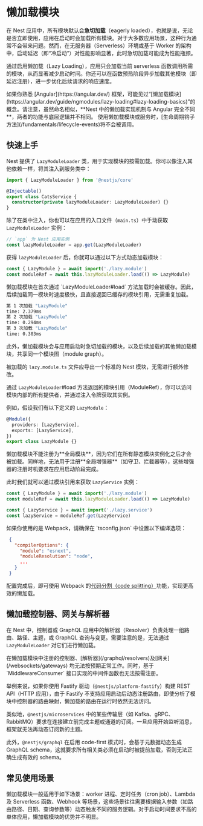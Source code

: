 # 懒加载模块

在 Nest 应用中，所有模块默认会**急切加载**（eagerly loaded），也就是说，无论是否立即使用，应用在启动时会加载所有模块。对于大多数应用场景，这种行为通常不会带来问题。然而，在无服务器（Serverless）环境或基于 Worker 的架构中，启动延迟（即“冷启动”）对性能影响显著，此时急切加载可能成为性能瓶颈。

通过启用懒加载（Lazy Loading），应用只会加载当前 serverless 函数调用所需的模块，从而显著减少启动时间。你还可以在函数预热阶段异步加载其他模块（即延迟注册），进一步优化后续请求的响应速度。

<CalloutInfo>
  如果你熟悉 [Angular](https://angular.dev/)
  框架，可能见过“[懒加载模块](https://angular.dev/guide/ngmodules/lazy-loading#lazy-loading-basics)”的概念。请注意，虽然命名相似，**Nest
  中的懒加载实现机制与 Angular 完全不同**，两者的功能与底层逻辑并不相同。
</CalloutInfo>

<CalloutInfo type="warning">
  使用懒加载模块或服务时，[生命周期钩子方法](/fundamentals/lifecycle-events)将不会被调用。
</CalloutInfo>

## 快速上手

Nest 提供了 `LazyModuleLoader` 类，用于实现模块的按需加载。你可以像注入其他依赖一样，将其注入到服务类中：

```ts filename='cats.service.ts'
import { LazyModuleLoader } from '@nestjs/core'

@Injectable()
export class CatsService {
  constructor(private lazyModuleLoader: LazyModuleLoader) {}
}
```

除了在类中注入，你也可以在应用的入口文件（`main.ts`）中手动获取 `LazyModuleLoader` 实例：

```ts filename='main.ts'
// `app` 为 Nest 应用实例
const lazyModuleLoader = app.get(LazyModuleLoader)
```

获得 `lazyModuleLoader` 后，你就可以通过以下方式动态加载模块：

```ts
const { LazyModule } = await import('./lazy.module')
const moduleRef = await this.lazyModuleLoader.load(() => LazyModule)
```

<CalloutInfo>
懒加载模块在首次通过 `LazyModuleLoader#load` 方法加载时会被缓存。因此，后续加载同一模块时速度极快，且直接返回已缓存的模块引用，无需重复加载。

```bash
第 1 次加载 "LazyModule"
time: 2.379ms
第 2 次加载 "LazyModule"
time: 0.294ms
第 3 次加载 "LazyModule"
time: 0.303ms
```

此外，懒加载模块会与应用启动时急切加载的模块，以及后续加载的其他懒加载模块，共享同一个模块图（module graph）。

</CalloutInfo>

被加载的 `lazy.module.ts` 文件应导出一个标准的 Nest 模块，无需进行额外修改。

通过 `LazyModuleLoader`#load 方法返回的模块引用（ModuleRef），你可以访问模块内部的所有提供者，并通过注入令牌获取其实例。

例如，假设我们有以下定义的 `LazyModule`：

```ts filename='lazy.module.ts'
@Module({
  providers: [LazyService],
  exports: [LazyService],
})
export class LazyModule {}
```

<CalloutInfo>
  懒加载模块不能注册为**全局模块**，因为它们在所有静态模块实例化之后才会被加载。同样地，无法用于注册**全局增强器**（如守卫、拦截器等），这些增强器的注册时机要求在应用启动阶段完成。
</CalloutInfo>

此时我们就可以通过模块引用来获取 `LazyService` 实例：

```ts
const { LazyModule } = await import('./lazy.module')
const moduleRef = await this.lazyModuleLoader.load(() => LazyModule)

const { LazyService } = await import('./lazy.service')
const lazyService = moduleRef.get(LazyService)
```

<CalloutInfo type="warning">
  如果你使用的是 Webpack，请确保在 `tsconfig.json` 中设置以下编译选项：

```json
 {
   "compilerOptions": {
     "module": "esnext",
     "moduleResolution": "node",
     ...
   }
 }
```

配置完成后，即可使用 Webpack 的[代码分割（code splitting）](https://webpack.js.org/guides/code-splitting/)功能，实现更高效的懒加载。

</CalloutInfo>

## 懒加载控制器、网关与解析器

在 Nest 中，控制器或 GraphQL 应用中的解析器（Resolver）负责处理一组路由、路径、主题，或 GraphQL 查询与变更。需要注意的是，无法通过 `LazyModuleLoader` 对它们进行懒加载。

<CalloutInfo type="warning">
  在懒加载模块中注册的控制器、[解析器](/graphql/resolvers)及[网关](/websockets/gateways)
  均无法按预期正常工作。同时，基于 `MiddlewareConsumer` 接口实现的中间件函数也无法按需注册。
</CalloutInfo>

举例来说，如果你使用 Fastify 驱动（`@nestjs/platform-fastify`）构建 REST API（HTTP 应用），由于 Fastify 不支持应用启动后动态注册路由，即使分析了模块中控制器的路由映射，懒加载的路由在运行时依然无法访问。

类似地，`@nestjs/microservices` 中的某些传输层（如 Kafka、gRPC、RabbitMQ）要求在连接建立前完成主题或通道的订阅。一旦应用开始监听消息，框架就无法再动态订阅新的主题。

此外，`@nestjs/graphql` 在启用 code-first 模式时，会基于元数据动态生成 GraphQL schema，这就要求所有相关类必须在启动时被提前加载，否则无法正确生成有效的 schema。

## 常见使用场景

懒加载模块一般适用于如下场景：worker 进程、定时任务（cron job）、Lambda 及 Serverless 函数、Webhook 等场景，这些场景往往需要根据输入参数（如路由路径、日期、查询参数等）动态触发不同的服务逻辑。对于启动时间要求不高的单体应用，懒加载模块的优势并不明显。
